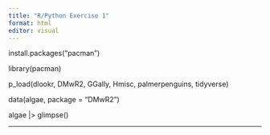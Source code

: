 ```yaml
---
title: "R/Python Exercise 1"
format: html
editor: visual
---
```

install.packages("pacman")

library(pacman)

p_load(dlookr, DMwR2, GGally, Hmisc, palmerpenguins,   tidyverse)

data(algae, package = "DMwR2")

algae |> glimpse()

---
